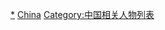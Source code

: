 {{Catnav|頁面分類|各種主題的頁面分類|按國家分類|各國列表|中國相關列表}}
{{Catnav|頁面分類|各種主題的頁面分類|按國家分類|各國人物|各國人物列表}}
{{Catnav|頁面分類|各種主題的頁面分類|按國家分類|各國人物|中国人}}
{{Catnav|頁面分類|列表|各國列表|中國相關列表}}

[[Category:中国人|*]]
[[Category:各國人物列表|China]]
[[Category:中国相关人物列表|Category:中国相关人物列表]]